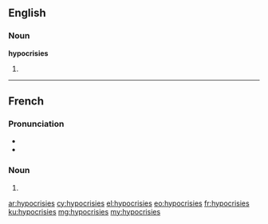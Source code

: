 ==English==

===Noun===
'''hypocrisies'''

# {{plural of|hypocrisy}}

----

==French==

===Pronunciation===
* {{IPA|/i.pɔ.kʁi.zi/|lang=fr}}
* {{homophones|hypocrisie}}

===Noun===
{{head|fr|plural}} {{f|p}}

# {{plural of|hypocrisie|lang=fr}}

[[ar:hypocrisies]]
[[cy:hypocrisies]]
[[el:hypocrisies]]
[[eo:hypocrisies]]
[[fr:hypocrisies]]
[[ku:hypocrisies]]
[[mg:hypocrisies]]
[[my:hypocrisies]]